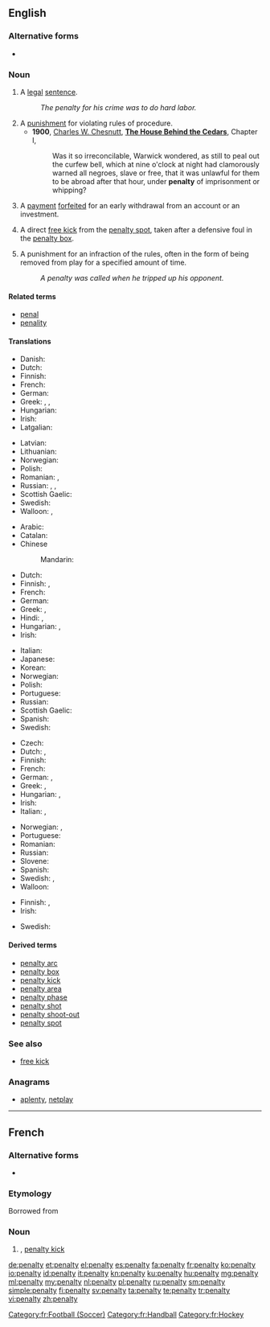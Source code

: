 {{also|pénalty}}
==English==
{{wikipedia}}

===Alternative forms===
* {{l|en|pœnalty}} {{qualifier|archaic}}

===Noun===
{{en-noun|penalties}}

# A [[legal]] [[sentence]].
#: ''The penalty for his crime was to do hard labor.''
# A [[punishment]] for violating rules of procedure.
#* '''1900''', [[w:Charles W. Chesnutt|Charles W. Chesnutt]], '''[[w:The House Behind the Cedars|The House Behind the Cedars]]''', Chapter I,
#*: Was it so irreconcilable, Warwick wondered, as still to peal out the curfew bell, which at nine o'clock at night had clamorously warned all negroes, slave or free, that it was unlawful for them to be abroad after that hour, under '''penalty''' of imprisonment or whipping?
# {{finance}} A [[payment]] [[forfeit]]ed for an early withdrawal from an account or an investment.
# {{football}} A direct [[free kick]] from the [[penalty spot]], taken after a defensive foul in the [[penalty box]].
# {{ice hockey}} A punishment for an infraction of the rules, often in the form of being removed from play for a specified amount of time.
#: ''A penalty was called when he tripped up his opponent.''

====Related terms====
* [[penal]]
* [[penality]] {{qualifier|rare}}

====Translations====
{{trans-top|legal sentence}}
* Danish: {{t-|da|straf|c}}
* Dutch: {{t+|nl|straf|f}}
* Finnish: {{t+|fi|rangaistus}}
* French: {{t-|fr|penalisation|f}}
* German: {{t+|de|Strafe|f}}
* Greek: {{t|el|κύρωση|f|tr=círosi|sc=Grek}}, {{t|el|ποινή|f|tr=piní|sc=Grek}}, {{t|el|τιμωρία|f|tr=timoría|sc=Grek}}
* Hungarian: {{t+|hu|büntetés}}
* Irish: {{t+|ga|pionós|m}}
* Latgalian: {{tø|ltg|struope|f}}
{{trans-mid}}
* Latvian: {{t-|lv|sods|m}}
* Lithuanian: {{t-|lt|bausmė}}
* Norwegian: {{t-|no|straff|m|f}}
* Polish: {{t+|pl|kara|f}}
* Romanian: {{t+|ro|penalizare|f}}, {{t+|ro|pedeapsă|f}}
* Russian: {{t+|ru|наказание}}, {{t+|ru|взыскание}}, {{t+|ru|штраф}}
* Scottish Gaelic: {{t-|gd|peanas|m}}
* Swedish: {{t+|sv|straff|n}}
* Walloon: {{t+|wa|poenne|f}}, {{t-|wa|poenålté|f}}
{{trans-bottom}}

{{trans-top|punishment for violating rules of procedure}}
* Arabic: {{t|ar|جزاء|m|tr={{IPAchar|jazā’}}|sc=Arab}}
* Catalan: {{t+|ca|càstig|m}}
* Chinese
*: Mandarin: {{t|cmn|惩罚|tr=chéngfá}}
* Dutch: {{t+|nl|straf|f}}
* Finnish: {{t|fi|sopimussakko}}, {{t|fi|sopimuskorvaus}}
* French: {{t+|fr|peine|f}}
* German: {{t+|de|Strafe|f}}
* Greek: {{t|el|αντίτιμο|n|tr=a[n]dítimo|sc=Grek}}, {{t|el|τιμωρία|f|tr=timoría|sc=Grek}}
* Hindi: {{t-|hi|दण्ड|tr=daṇḍ|sc=Deva}}, {{t-|hi|सज़ा|tr=sazā|sc=Deva}}
* Hungarian: {{t+|hu|büntetés}}, {{t+|hu|bírság}}
* Irish: {{t+|ga|pionós|m}}
{{trans-mid}}
* Italian: {{t-|it|penalità|f}}
* Japanese: {{t|ja|罰|tr=ばつ, batsu|sc=Jpan}}
* Korean: {{t|ko|형벌|tr=hyeongbeol|sc=Kore}}
* Norwegian: {{t-|no|straff|m|f}}
* Polish: {{t+|pl|kara|f}}
* Portuguese: {{t+|pt|penalidade|f}}
* Russian: {{t+|ru|штраф|m|tr=štraf}}
* Scottish Gaelic: {{t-|gd|peanas|m}}
* Spanish: {{t+|es|castigo|m}}
* Swedish: {{t+|sv|straff|n}}
{{trans-bottom}}

{{trans-top|free kick in football}}
* Czech: {{t-|cs|penalta|f}}
* Dutch: {{t+|nl|penalty|m}}, {{t+|nl|strafschop|m}}
* Finnish: {{t|fi|rangaistuslaukaus}}
* French: {{t+|fr|penalty|m}}
* German: {{t-|de|Strafstoß|m}}, {{t+|de|Elfmeter|m}}
* Greek: {{t|el|πέναλτι|n|tr=pénalti|sc=Grek}}, {{t|el|η εσχάτη των ποινών|f|tr=i eskháti ton pinín|sc=Grek}}
* Hungarian: {{t+|hu|tizenegyes}}, {{t+|hu|büntetőrúgás}}
* Irish: {{t+|ga|pionós|m}}
* Italian: {{t-|it|calcio di rigore|m}}, {{t+|it|rigore}}
{{trans-mid}}
* Norwegian: {{t-|no|straffe|m|f}}, {{t-|no|straffespark|n}}
* Portuguese: {{t-|pt|pênalti|m}}
* Romanian: {{t-|ro|penalti|n}}
* Russian: {{t+|ru|пенальти|n}}
* Slovene: {{t-|sl|enajstmetrovka|f}}
* Spanish: {{t+|es|penalti|m}}
* Swedish: {{t+|sv|straff|c}}, {{t+|sv|straffspark|c}}
* Walloon: {{t+|wa|penalti|m}}
{{trans-bottom}}

{{trans-top|punishment in ice hockey}}
* Finnish: {{t+|fi|rangaistus}}, {{t-|fi|jäähy}}
* Irish: {{t+|ga|pionós|m}}
{{trans-mid}}
* Swedish: {{t-|sv|utvisning|c}}
{{trans-bottom}}

====Derived terms====
* [[penalty arc]]
* [[penalty box]]
* [[penalty kick]]
* [[penalty area]]
* [[penalty phase]]
* [[penalty shot]]
* [[penalty shoot-out]]
* [[penalty spot]]

===See also===
* [[free kick]]

===Anagrams===
* [[aplenty#English|aplenty]], [[netplay#English|netplay]]

----

==French==

===Alternative forms===
* {{l|fr|pénalty}}

===Etymology===
Borrowed from {{etyl|en|fr}}

===Noun===
{{fr-noun|m|pl=penalties}}

# {{sports|lang=fr}} {{l|en|penalty}}, [[penalty kick]]

[[Category:fr:Football (Soccer)]]
[[Category:fr:Handball]]
[[Category:fr:Hockey]]

[[de:penalty]]
[[et:penalty]]
[[el:penalty]]
[[es:penalty]]
[[fa:penalty]]
[[fr:penalty]]
[[ko:penalty]]
[[io:penalty]]
[[id:penalty]]
[[it:penalty]]
[[kn:penalty]]
[[ku:penalty]]
[[hu:penalty]]
[[mg:penalty]]
[[ml:penalty]]
[[my:penalty]]
[[nl:penalty]]
[[pl:penalty]]
[[ru:penalty]]
[[sm:penalty]]
[[simple:penalty]]
[[fi:penalty]]
[[sv:penalty]]
[[ta:penalty]]
[[te:penalty]]
[[tr:penalty]]
[[vi:penalty]]
[[zh:penalty]]